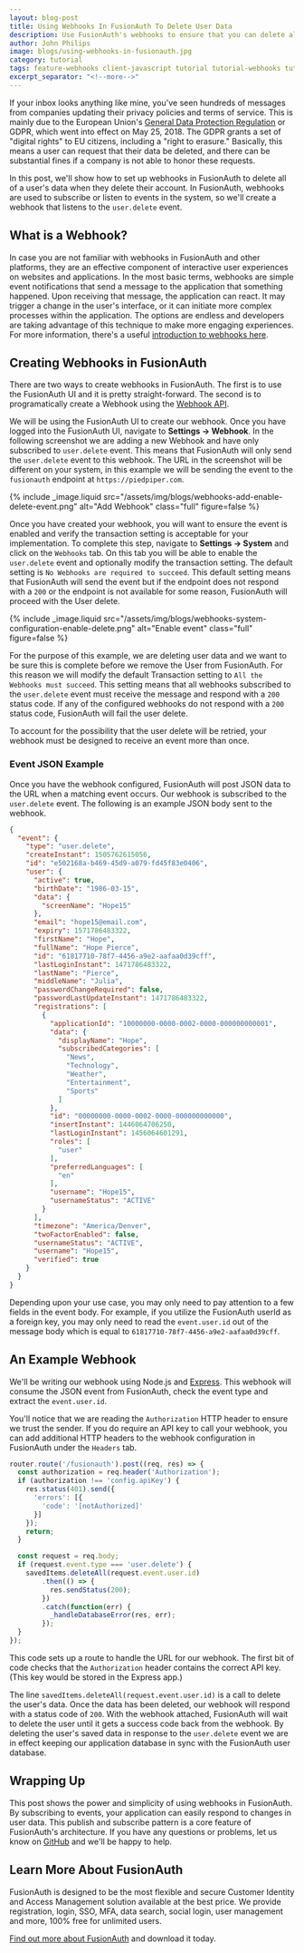 ```yaml
---
layout: blog-post
title: Using Webhooks In FusionAuth To Delete User Data
description: Use FusionAuth's webhooks to ensure that you can delete all a user's data when they request it. GDPR compliance has never been easier.
author: John Philips
image: blogs/using-webhooks-in-fusionauth.jpg
category: tutorial
tags: feature-webhooks client-javascript tutorial tutorial-webhooks tutorial-node tutorial-feature webhooks nodejs javascript
excerpt_separator: "<!--more-->"
---
```


If your inbox looks anything like mine, you've seen hundreds of messages from companies updating their privacy policies and terms of service. This is mainly due to the European Union's [General Data Protection Regulation](/learn/expert-advice/ciam/developers-guide-to-gdpr "Download the Developer's Guide to the GDPR") or GDPR, which went into effect on May 25, 2018. The GDPR grants a set of "digital rights" to EU citizens, including a "right to erasure." Basically, this means a user can request that their data be deleted, and there can be substantial fines if a company is not able to honor these requests.

<!--more-->

In this post, we'll show how to set up webhooks in FusionAuth to delete all of a user's data when they delete their account. In FusionAuth, webhooks are used to subscribe or listen to events in the system, so we'll create a webhook that listens to the `user.delete` event.


## What is a Webhook?

In case you are not familiar with webhooks in FusionAuth and other platforms, they are an effective component of interactive user experiences on websites and applications. In the most basic terms, webhooks are simple event notifications that send a message to the application that something happened. Upon receiving that message, the application can react. It may trigger a change in the user's interface, or it can initiate more complex processes within the application. The options are endless and developers are taking advantage of this technique to make more engaging experiences. For more information, there's a useful [introduction to webhooks here](https://webhooks.pbworks.com/w/page/13385124/FrontPage "Learn more about Webhooks").

## Creating Webhooks in FusionAuth
There are two ways to create webhooks in FusionAuth. The first is to use the FusionAuth UI and it is pretty straight-forward. The second is to programatically create a Webhook using the [Webhook API](/docs/v1/tech/apis/webhooks).  

We will be using the FusionAuth UI to create our webhook. Once you have logged into the FusionAuth UI, navigate to **Settings → Webhook**. In the following screenshot we are adding a new Webhook and have only subscribed to `user.delete` event. This means that FusionAuth will only send the `user.delete` event to this webhook. The URL in the screenshot will be different on your system, in this example we will be sending the event to the `fusionauth` endpoint at `https://piedpiper.com`.

{% include _image.liquid src="/assets/img/blogs/webhooks-add-enable-delete-event.png" alt="Add Webhook" class="full" figure=false %}

Once you have created your webhook, you will want to ensure the event is enabled and verify the transaction setting is acceptable for your implementation. To complete this step, navigate to **Settings → System** and click on the `Webhooks` tab. On this tab you will be able to enable the `user.delete` event and optionally modify the transaction setting. The default setting is `No Webhooks are required to succeed`. This default setting means that FusionAuth will send the event but if the endpoint does not respond with a `200` or the endpoint is not available for some reason, FusionAuth will proceed with the User delete.

{% include _image.liquid src="/assets/img/blogs/webhooks-system-configuration-enable-delete.png" alt="Enable event" class="full" figure=false %}


For the purpose of this example, we are deleting user data and we want to be sure this is complete before we remove the User from FusionAuth. For this reason we will modify the default Transaction setting to `All the Webhooks must succeed`. This setting means that all webhooks subscribed to the `user.delete` event must receive the message and respond with a `200` status code. If any of the configured webhooks do not respond with a `200` status code, FusionAuth will fail the user delete.

To account for the possibility that the user delete will be retried, your webhook must be designed to receive an event more than once.

### Event JSON Example

Once you have the webhook configured, FusionAuth will post JSON data to the URL when a matching event occurs. Our webhook is subscribed to the `user.delete` event. The following is an example JSON body sent to the webhook.

```json
{
  "event": {
    "type": "user.delete",
    "createInstant": 1505762615056,
    "id": "e502168a-b469-45d9-a079-fd45f83e0406",
    "user": {
      "active": true,
      "birthDate": "1986-03-15",
      "data": {
        "screenName": "Hope15"
      },
      "email": "hope15@email.com",
      "expiry": 1571786483322,
      "firstName": "Hope",
      "fullName": "Hope Pierce",
      "id": "61817710-78f7-4456-a9e2-aafaa0d39cff",
      "lastLoginInstant": 1471786483322,
      "lastName": "Pierce",
      "middleName": "Julia",
      "passwordChangeRequired": false,
      "passwordLastUpdateInstant": 1471786483322,
      "registrations": [
        {
          "applicationId": "10000000-0000-0002-0000-000000000001",
          "data": {
            "displayName": "Hope",
            "subscribedCategories": [
              "News",
              "Technology",
              "Weather",
              "Entertainment",
              "Sports"
            ]
          },
          "id": "00000000-0000-0002-0000-000000000000",
          "insertInstant": 1446064706250,
          "lastLoginInstant": 1456064601291,
          "roles": [
            "user"
          ],
          "preferredLanguages": [
            "en"
          ],
          "username": "Hope15",
          "usernameStatus": "ACTIVE"
        }
      ],
      "timezone": "America/Denver",
      "twoFactorEnabled": false,
      "usernameStatus": "ACTIVE",
      "username": "Hope15",
      "verified": true
    }
  }
}
```

Depending upon your use case, you may only need to pay attention to a few fields in the event body. For example, if you utilize the FusionAuth userId as a foreign key, you may only need to read the `event.user.id` out of the message body which is equal to `61817710-78f7-4456-a9e2-aafaa0d39cff`.

## An Example Webhook

We'll be writing our webhook using Node.js and [Express](https://expressjs.com/ "Jump to ExpressJS site"). This webhook will consume the JSON event from FusionAuth, check the event type and extract the `event.user.id`.

You'll notice that we are reading the `Authorization` HTTP header to ensure we trust the sender. If you do require an API key to call your webhook, you can add additional HTTP headers to the webhook configuration in FusionAuth under the `Headers` tab.

```javascript
router.route('/fusionauth').post((req, res) => {
  const authorization = req.header('Authorization');
  if (authorization !== 'config.apiKey') {
    res.status(401).send({
      'errors': [{
        'code': '[notAuthorized]'
      }]
    });
    return;
  }

  const request = req.body;
  if (request.event.type === 'user.delete') {
    savedItems.deleteAll(request.event.user.id)
        .then(() => {
          res.sendStatus(200);
        })
        .catch(function(err) {
          _handleDatabaseError(res, err);
        });
  }
});
```

This code sets up a route to handle the URL for our webhook. The first bit of code checks that the `Authorization` header contains the correct API key. (This key would be stored in the Express app.)

The line `savedItems.deleteAll(request.event.user.id)` is a call to delete the user's data. Once the data has been deleted, our webhook will respond with a status code of `200`. With the webhook attached, FusionAuth will wait to delete the user until it gets a success code back from the webhook. By deleting the user's saved data in response to the `user.delete` event we are in effect keeping our application database in sync with the FusionAuth user database.

## Wrapping Up

This post shows the power and simplicity of using webhooks in FusionAuth. By subscribing to events, your application can easily respond to changes in user data. This publish and subscribe pattern is a core feature of FusionAuth's architecture. If you have any questions or problems, let us know on [GitHub](https://github.com/FusionAuth/fusionauth-issues/issues "Jump to GitHub") and we'll be happy to help.

## Learn More About FusionAuth

FusionAuth is designed to be the most flexible and secure Customer Identity and Access Management solution available at the best price. We provide registration, login, SSO, MFA, data search, social login, user management and more, 100% free for unlimited users.

[Find out more about FusionAuth](https://fusionauth.io/ "FusionAuth Home") and download it today.

<!--
- FusionAuth
- Tutorials
- Resources
-->
